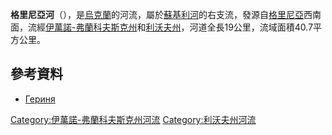 '''格里尼亞河'''（{{lang-uk|Гериня}}），是[[烏克蘭|烏克蘭]]的河流，屬於[[蘇基利河|蘇基利河]]的右支流，發源自[[格里尼亞|格里尼亞]]西南面，流經[[伊萬諾-弗蘭科夫斯克州|伊萬諾-弗蘭科夫斯克州]]和[[利沃夫州|利沃夫州]]，河道全長19公里，流域面積40.7平方公里。

==參考資料==
* [https://web.archive.org/web/20131020164116/http://do.gendocs.ru/docs/index-29520.html?page=31 Гериня]

{{DEFAULTSORT:Гериня (річка)}}
[[Category:伊萬諾-弗蘭科夫斯克州河流|Category:伊萬諾-弗蘭科夫斯克州河流]]
[[Category:利沃夫州河流|Category:利沃夫州河流]]


{{Ukraine-river-stub}}